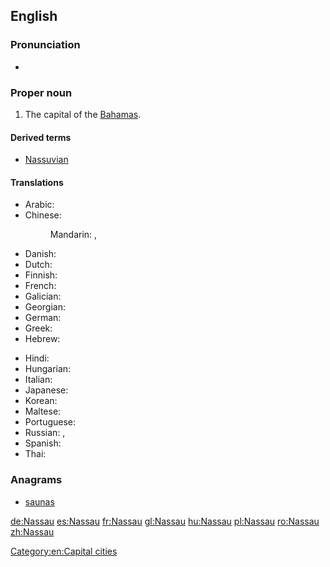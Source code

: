==English==
{{wikipedia}}

===Pronunciation===
* {{IPA|/ˈnæsɔː/|lang=en}}

===Proper noun===
{{en-proper noun}}

# The capital of the [[Bahamas]].

====Derived terms====
* [[Nassuvian]]

====Translations====
{{trans-top|capital of the Bahamas}}
* Arabic: {{t-|ar|ناساو|m|tr=nasaaw}}
* Chinese:
*: Mandarin: {{t-|cmn|拿騷|sc=Hani}}, {{t-|cmn|拿骚|tr=Násāo|sc=Hani}}
* Danish: {{t-|da|Nassau}}
* Dutch: {{t-|nl|Nassau}}
* Finnish: {{t-|fi|Nassau}}
* French: {{t+|fr|Nassau}}
* Galician: {{t+|gl|Nassau}}
* Georgian: {{t-|ka|ნასაუ|tr=nasau|sc=Geor}}
* German: {{t+|de|Nassau}}
* Greek: {{t-|el|Νασσάου|tr=Nassáou}}
* Hebrew: {{t-|he|נסאו}}
{{trans-mid}}
* Hindi: {{t-|hi|नासाओ|tr=nāsā'ō}}
* Hungarian: {{t+|hu|Nassau}}
* Italian: {{t-|it|Nassau|f}}
* Japanese: {{t-|ja|ナッソー|tr=Nassō}}
* Korean: {{t-|ko|나소|tr=Naso}}
* Maltese: {{t-|mt|Nassaw}}
* Portuguese: {{t-|pt|Nassau}}
* Russian: {{t-|ru|Нассау|m|tr=Nássau, Nassáu}} {{indeclinable}}, {{t-|ru|Нассо|m|tr=Násso}} {{indeclinable}}
* Spanish: {{t+|es|Nassau}}
* Thai: {{t-|th|นัสซอ|tr=nátsaaw}}
{{trans-bottom}}

===Anagrams===
* [[saunas#English|saunas]]

[[Category:en:Capital cities]]

[[de:Nassau]]
[[es:Nassau]]
[[fr:Nassau]]
[[gl:Nassau]]
[[hu:Nassau]]
[[pl:Nassau]]
[[ro:Nassau]]
[[zh:Nassau]]